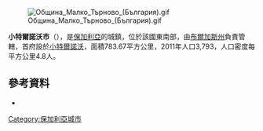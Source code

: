 [[Image:Община_Малко_Търново_(България).gif|right]]

'''小特爾諾沃市'''（{{lang-bg|Малко Търново}}），是[[保加利亞|保加利亞]]的城鎮，位於該國東南部，由[[布爾加斯州|布爾加斯州]]負責管轄，首府設於[[小特爾諾沃|小特爾諾沃]]，面積783.67平方公里，2011年人口3,793，人口密度每平方公里4.8人。

==參考資料==
* {{Official website|http://www.malkotarnovo.org/}}

{{coord|41|58|N|27|32|E|source:wikidata|display=title}}

{{Bulgaria-geo-stub}}
[[Category:保加利亞城市|Category:保加利亞城市]]